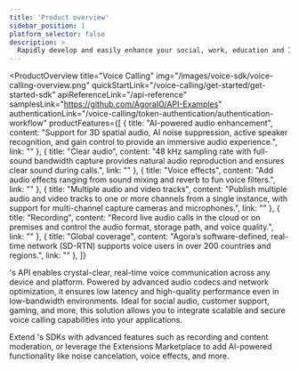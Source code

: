 ```yaml
---
title: 'Product overview'
sidebar_position: 1
platform_selector: false
description: >
  Rapidly develop and easily enhance your social, work, education and IoT apps with face-to-face interaction.
---
```


<ProductOverview
  title="Voice Calling"
  img="/images/voice-sdk/voice-calling-overview.png"
  quickStartLink="/voice-calling/get-started/get-started-sdk"
  apiReferenceLink="/api-reference"
  samplesLink="https://github.com/AgoraIO/API-Examples"
  authenticationLink="/voice-calling/token-authentication/authentication-workflow"
  productFeatures={[
    {
      title: "AI-powered audio enhancement",
      content: "Support for 3D spatial audio, AI noise suppression, active speaker recognition, and gain control to provide an immersive audio experience.",
      link: ""
    },
    {
      title: "Clear audio",
      content: "48 kHz sampling rate with full-sound bandwidth capture provides natural audio reproduction and ensures clear sound during calls.",
      link: ""
    },
    {
      title: "Voice effects",
      content: "Add audio effects ranging from sound mixing and reverb to fun voice filters.",
      link: ""
    },
    {
      title: "Multiple audio and video tracks",
      content: "Publish multiple audio and video tracks to one or more channels from a single instance, with support for multi-channel capture cameras and microphones.",
      link: ""
    },
    {
      title: "Recording",
      content: "Record live audio calls in the cloud or on premises and control the audio format, storage path, and voice quality.",
      link: ""
    },
    {
      title: "Global coverage",
      content: "Agora’s software-defined, real-time network (SD-RTN) supports voice users in over 200 countries and regions.",
      link: ""
    },
  ]}

>

<Vg k="COMPANY" />'s <Vg k="AUDIO" /> API enables crystal-clear, real-time voice communication across any device and platform. Powered by advanced audio codecs and network optimization, it ensures low latency and high-quality performance even in low-bandwidth environments. Ideal for social audio, customer support, gaming, and more, this solution allows you to integrate scalable and secure voice calling capabilities into your applications.

Extend <Vg k="COMPANY" />'s <Vg k="AUDIO" /> SDKs with advanced features such as recording and content moderation, or leverage the Extensions Marketplace to add AI-powered functionality like noise cancelation, voice effects, and more.

</ProductOverview>